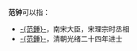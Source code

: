 '''范钟'''可以指：
* [[范钟_(宋朝)|-{范鍾}-]]，南宋大臣，宋理宗时丞相
* [[范钟_(清朝)|-{范鍾}-]]，清朝光绪二十四年进士

{{disambig|Z|cat=二字范姓人名消歧义}}
